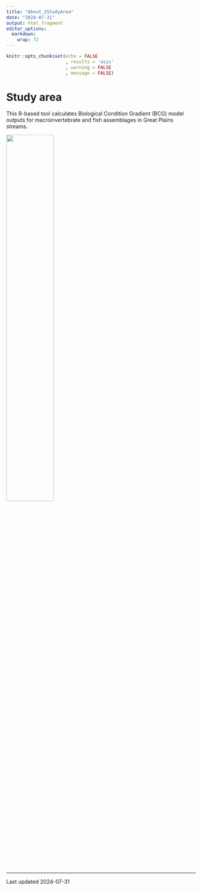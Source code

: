 ```yaml
---
title: "About_2StudyArea"
date: "2024-07-31"
output: html_fragment
editor_options: 
  markdown: 
    wrap: 72
---
```


```r
knitr::opts_chunk$set(echo = FALSE
                      , results = 'asis'
                      , warning = FALSE
                      , message = FALSE)
```

# Study area

This R-based tool calculates Biological Condition Gradient (BCG) model
outputs for macroinvertebrate and fish assemblages in Great Plains
streams.

![](images/About_Fig1_StudyArea.jpg){width="50%"}

------------------------------------------------------------------------

Last updated 2024-07-31
